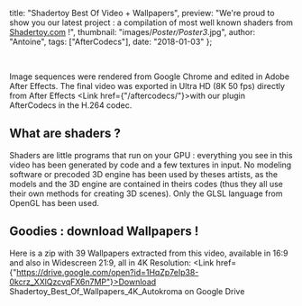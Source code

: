
  title: "Shadertoy Best Of Video + Wallpapers",
  preview:
    "We're proud to show you our latest project : a compilation of most well known shaders from <a href='https://www.shadertoy.com'>Shadertoy.com</a> !",
  thumbnail: "images/_Poster/Poster3_.jpg",
  author: "Antoine",
  tags: ["AfterCodecs"],
  date: "2018-01-03"
};


<VideoEmbed videoSrc="7BB8TkY4Aeg"/>

<br/>

Image sequences were rendered from Google Chrome and edited in Adobe After Effects. The final video was exported in Ultra HD (8K 50 fps) directly from After Effects <Link href={"/aftercodecs/"}>with our plugin AfterCodecs</Link> in the H.264 codec.

## What are shaders ?

Shaders are little programs that run on your GPU : everything you see in this video has been generated by code and a few textures in input. No modeling software or precoded 3D engine has been used by theses artists, as the models and the 3D engine are contained in theirs codes (thus they all use their own methods for creating 3D scenes). Only the GLSL language from OpenGL has been used.

## Goodies : download Wallpapers !

Here is a zip with 39 Wallpapers extracted from this video, available in 16:9 and also in Widescreen 21:9, all in 4K Resolution: <Link href={"https://drive.google.com/open?id=1HqZp7eIp38-0kcrz_XXlQzcvqFX6n7MP"}>Download Shadertoy_Best_Of_Wallpapers_4K_Autokroma on Google Drive</Link>
